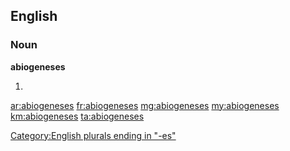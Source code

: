 ==English==

===Noun===
'''abiogeneses'''

# {{plural of|[[abiogenesis]]}}

[[Category:English plurals ending in "-es"]]

[[ar:abiogeneses]]
[[fr:abiogeneses]]
[[mg:abiogeneses]]
[[my:abiogeneses]]
[[km:abiogeneses]]
[[ta:abiogeneses]]